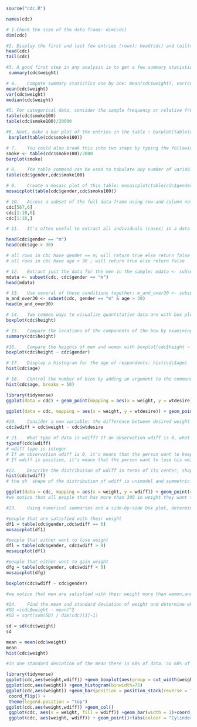 
```r
source("cdc.R")
```
```r
names(cdc)
```

```r
# 1.Check the size of the data frame: dim(cdc)
dim(cdc)
```

```r
#2.	Display the first and last few entries (rows): head(cdc) and tail(cdc)
head(cdc) 
tail(cdc)
```
```r
#3.	A good first step in any analysis is to get a few summary statistics and graphics. Display a numerical summary (minimum, first quartile, median, mean, second quartile, and maximum) for weight: summary(cdc$weight)
 summary(cdc$weight)
```

```r
# 4.	Compute summary statistics one by one: mean(cdc$weight), var(cdc$weight) and median(cdc$weight)
mean(cdc$weight)
var(cdc$weight)
median(cdc$weight)
```
```r
#5.	For categorical data, consider the sample frequency or relative frequency distribution. The function table counts the number of times each kind of response was given. For example, to see the number of people who have smoked 100 cigarettes in their lifetime, type table(cdc$smoke100) or instead look at the relative frequency distribution by typing: table(cdc$smoke100)/20000
table(cdc$smoke100) 
table(cdc$smoke100)/20000
```

```r
#6.	Next, make a bar plot of the entries in the table : barplot(table(cdc$smoke100))
 barplot(table(cdc$smoke100))
```

```r
# 7.	You could also break this into two steps by typing the following: smoke <- table(cdc$smoke100) and then barplot(smoke)
smoke <- table(cdc$smoke100)/2000 
barplot(smoke)
```

```r
# 8.	The table command can be used to tabulate any number of variables that you provide. Examine which participants have smoked across each gender: table(cdc$gender,cdc$smoke100)
table(cdc$gender,cdc$smoke100)
```

```r
# 9.	Create a mosaic plot of this table: mosaicplot(table(cdc$gender,cdc$smoke100,))
mosaicplot(table(cdc$gender,cdc$smoke100))
```

```r
# 10.	Access a subset of the full data frame using row-and-column notation. What do the following commands display: cdc[567,6], cdc[1:10,6] and cdc[1:10,]
cdc[567,6]
cdc[1:10,6]
cdc[1:10,]
```

```r
# 11.	It's often useful to extract all individuals (cases) in a data set that have specific characteristics. We accomplish this through conditioning commands. Consider expressions like cdc$gender == "m" or cdc$age > 30

head(cdc$gender == "m")
head(cdc$age > 30)

# all rows in cbc have gender == m; will return true else return false
# all rows in cbc have age > 30 ; will return true else return false
```

```r
# 12.	Extract just the data for the men in the sample: mdata <- subset(cdc, cdc$gender == "m")
mdata <- subset(cdc, cdc$gender == "m")
head(mdata)
```

```r
# 13.	Use several of these conditions together: m_and_over30 <- subset(cdc, gender == "m" & age > 30)
m_and_over30 <- subset(cdc, gender == "m" & age > 30)
head(m_and_over30)
```

```r
# 14.	Two common ways to visualize quantitative data are with box plots and histograms. Construct a box plot for the height: boxplot(cdc$height)
boxplot(cdc$height)
```

```r
# 15.	Compare the locations of the components of the box by examining the summary statistics: summary(cdc$height) and confirm that the median and upper and lower quartiles reported in the numerical summary match those in the graph. 
summary(cdc$height)
```

```r
#16.	Compare the heights of men and women with boxplot(cdc$height ~ cdc$gender)
boxplot(cdc$height ~ cdc$gender)
```

```r
# 17.	Display a histogram for the age of respondents: hist(cdc$age)
hist(cdc$age)
```


```r
# 18.	Control the number of bins by adding an argument to the command: hist(cdc$age, breaks = 50)
hist(cdc$age, breaks = 50)
```

```r
library(tidyverse)
ggplot(data = cdc) + geom_point(mapping = aes(x = weight, y = wtdesire),color="blue")
```

```r
ggplot(data = cdc, mapping = aes(x = weight, y = wtdesire)) + geom_point(color="orange") + geom_smooth()
```
```r
#20.	Consider a new variable: the difference between desired weight (wtdesire) and current weight (weight). Create this new variable by subtracting the two columns in the data frame and assigning them to a new object called wdiff.
cdc$wdiff = cdc$weight - cdc$wtdesire
```

```r
# 21.	What type of data is wdiff? If an observation wdiff is 0, what does this mean about the person's weight and desired weight? What if wdiff is positive or negative?
typeof(cdc$wdiff)
# wdiff type is integer
# If an observation wdiff is 0, it's means that the person want to keep his weight
# If wdiff is positive, it's means that the person want to lose his weight. But if it was negative, then the person want to gain weight.
```

```r
#22.	Describe the distribution of wdiff in terms of its center, shape, and spread, including any plots you use. What does this tell us about how people feel about their current weight?
hist(cdc$wdiff)
# the sh  shape of the distribution of wdiff is unimodel and symmetric. mean and median are near to the center

ggplot(data = cdc, mapping = aes(x = weight, y = wdiff)) + geom_point(color="red", shape=1) + geom_smooth()
#we notice that all people that has more than 300 in weight they want to lose it.


```

```r
#23.	Using numerical summaries and a side-by-side box plot, determine if men tend to view their weight differently than women.

#people that are satisfied with their weight
df1 = table(cdc$gender,cdc$wdiff == 0)
mosaicplot(df1)

#people that either want to lose weight
dfl = table(cdc$gender, cdc$wdiff > 0)
mosaicplot(dfl)

#people that either want to gain weight
dfg = table(cdc$gender, cdc$wdiff < 0)
mosaicplot(dfg)

boxplot(cdc$wdiff ~ cdc$gender)

#we notice that men are satisfied with their weight more than wemon,and men want to gain weight more than wemon,and wemon want to lose weight more than men.

```

```r
#24.	Find the mean and standard deviation of weight and determine what proportion of the weights is within one standard deviation of the mean.
#SD =(cdc$weight - mean)^2
#SD = sqrt(sum(SD) / dim(cdc)[1]-1)

sd = sd(cdc$weight)
sd

mean = mean(cdc$weight)
mean
hist(cdc$weight)

#in one standard deviation of the mean there is 68% of data. So 68% of people has 170 weights plus 40 or minus 40   


```

```r
library(tidyverse)
ggplot(cdc,aes(weight,wdiff)) +geom_boxplot(aes(group = cut_width(weight, 200))) 
ggplot(cdc,aes(weight)) +geom_histogram(binwidth=75)
ggplot(cdc,aes(weight)) +geom_bar(position = position_stack(reverse = TRUE))+
 coord_flip() +
 theme(legend.position = "top")
ggplot(cdc,aes(weight,wdiff)) +geom_col()
 ggplot(cdc, aes(x = weight, fill = wdiff)) +geom_bar(width = 1)+coord_polar(theta = "y")
 ggplot(cdc, aes(weight, wdiff)) + geom_point()+labs(colour = "Cylinders")+labs(x = "le poid")+labs(title = "New plot title")

```

